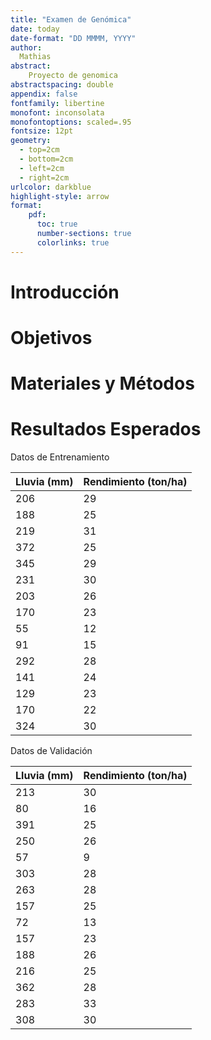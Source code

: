 ```yaml
---
title: "Examen de Genómica"
date: today
date-format: "DD MMMM, YYYY"
author: 
  Mathias
abstract:
    Proyecto de genomica
abstractspacing: double
appendix: false
fontfamily: libertine
monofont: inconsolata
monofontoptions: scaled=.95
fontsize: 12pt
geometry: 
  - top=2cm
  - bottom=2cm
  - left=2cm
  - right=2cm
urlcolor: darkblue
highlight-style: arrow
format: 
    pdf:
      toc: true
      number-sections: true
      colorlinks: true
---
```


# Introducción

# Objetivos

# Materiales y Métodos

# Resultados Esperados

Datos de Entrenamiento

| Lluvia (mm)  | Rendimiento (ton/ha) |
|--------------|----------------------|
| 206          | 29                   |
| 188          | 25                   |
| 219          | 31                   |
| 372          | 25                   |
| 345          | 29                   |
| 231          | 30                   |
| 203          | 26                   |
| 170          | 23                   |
| 55           | 12                   |
| 91           | 15                   |
| 292          | 28                   |
| 141          | 24                   |
| 129          | 23                   |
| 170          | 22                   |
| 324          | 30                   |

Datos de Validación

| Lluvia (mm)  | Rendimiento (ton/ha) |
|--------------|----------------------|
| 213          | 30                   |
| 80           | 16                   |
| 391          | 25                   |
| 250          | 26                   |
| 57           | 9                    |
| 303          | 28                   |
| 263          | 28                   |
| 157          | 25                   |
| 72           | 13                   |
| 157          | 23                   |
| 188          | 26                   |
| 216          | 25                   |
| 362          | 28                   |
| 283          | 33                   |
| 308          | 30                   |

